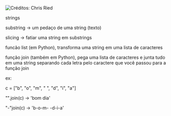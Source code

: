 




![Créditos:
[Chris Ried](https://unsplash.com/@cdr6934)](https://cdn-images-1.medium.com/max/800/0*fsbuVzuMEL3-nn1K)


strings

substring → um pedaço de uma string (texto)

slicing → fatiar uma string em substrings

funcão list (em Python), transforma uma string em uma lista de
caracteres

função join (também em Python), pega uma lista de caracteres e junta
tudo em uma string separando cada letra pelo caractere que você passou
para a função join

ex:

c = \["b", "o", "m", " ", "d", "i", "a"\]

"".join(c) → 'bom dia'

"-"join(c) → 'b-o-m- -d-i-a'


